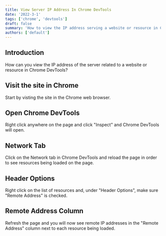 ```yaml
---
title: View Server IP Address In Chrome DevTools
date: '2022-3-1'
tags: ['chrome', 'devtools']
draft: false
summary: 'How to view the IP address serving a website or resource in Chrome DevTools'
authors: ['default']
---
```


## Introduction

How can you view the IP address of the server related to a website or resource in Chrome DevTools?

## Visit the site in Chrome

Start by visting the site in the Chrome web browser.

## Open Chrome DevTools

Right click anywhere on the page and click "Inspect" and Chrome DevTools will open.

## Network Tab

Click on the Network tab in Chrome DevTools and reload the page in order to see resources being loaded on the page.

## Header Options

Right click on the list of resources and, under "Header Options", make sure "Remote Address" is checked.

## Remote Address Column

Refresh the page and you will now see remote IP addresses in the "Remote Address" column next to each resource being loaded.
